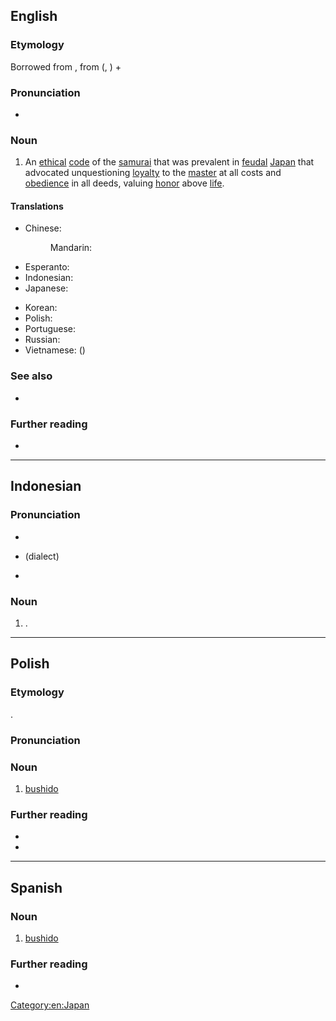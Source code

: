 {{also|bushidō}}
==English==

===Etymology===
Borrowed from {{bor|en|ja|武士道|tr=bushidō}}, from {{der|en|ltc|武士|tr=mjú-dʐí||warrior}} ({{cog|cmn|tr=wǔshì|武士}}, {{cog|yue|tr=mou<sup>5</sup> si<sup>6</sup>|武士}}) + {{m|ltc|道|tr=dáu||way}}

===Pronunciation===
* {{rhymes|en|iːdəʊ|s=3}}

===Noun===
{{en-noun|-}}

# An [[ethical]] [[code]] of the [[samurai]] that was prevalent in [[feudal]] [[Japan]] that advocated unquestioning [[loyalty]] to the [[master]] at all costs and [[obedience]] in all deeds, valuing [[honor]] above [[life]].

====Translations====
{{trans-top|ethical code of the samurai}}
* Chinese:
*: Mandarin: {{t+|cmn|武士道|tr=wǔshìdào|sc=Hani}}
* Esperanto: {{t|eo|buŝido}}
* Indonesian: {{t+|id|bushido}}
* Japanese: {{t|ja|武士道|tr=ぶしどう, bushidō|sc=Jpan}}
{{trans-mid}}
* Korean: {{t+|ko|무사도(武士道)}}
* Polish: {{t+|pl|bushido|n}}
* Portuguese: {{t|pt|bushido|m}}
* Russian: {{t+|ru|бусидо́|n}}
* Vietnamese: {{t|vi|võ sĩ đạo}} ({{t|vi|武士道}})
{{trans-bottom}}

===See also===
* {{l|en|chivalry}}

===Further reading===
* {{pedia}}

[[Category:en:Japan]]

----

==Indonesian==

===Pronunciation===
* {{IPA|id|/bus.hi.do/}}
* {{IPA|id|/bu.ʃi.do/}} (dialect)
* {{hyphenation|id|bus|hi|do}}

===Noun===
{{head|id|noun}}

# {{alt sp|id|busyido}}.

----

==Polish==

===Etymology===
{{bor+|pl|ja|武士道}}.

===Pronunciation===
{{pl-p|busido|h=bu.shi.do}}

===Noun===
{{head|pl|noun|g=n|indeclinable}}

# [[#English|bushido]]

===Further reading===
* {{R:pl:WSJP}}
* {{R:pl:PWN}}

----

==Spanish==

===Noun===
{{es-noun|m|-}}

# [[#English|bushido]]

===Further reading===
* {{R:DRAE}}